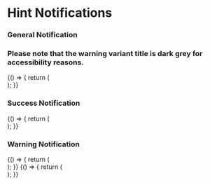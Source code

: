 
<Meta title="Components/Notifications/Hint" component={Notification} />

# Hint Notifications

### General Notification
### Please note that the warning variant title is dark grey for accessibility reasons.

<Preview>
  <Story name="hint general notification">
    {() => {
      return (
        <div style={{ padding: '2%', background: '#F6F6F6' }}>
        <FluidContainer>
            <Row>
              <Column xsOffset={1} cols={10}>
                <Notification
                  type='hint'
                  closeButton
                  background
                  variant="general"
                  title="Notification title goes here"
                  content="The insurance provider will capture the full description and replacement value of the item(s) you wish to specify later"
                >
                </Notification>
              </Column>
            </Row>
            <Row>
              <Column xsOffset={1} cols={10}>
                <Notification
                  type='hint'
                  variant="general"
                  defaultWhiteBackground={false}
                  title="Notification title goes here"
                  content="The insurance provider will capture the full description and replacement value of the item(s) you wish to specify later"
                >
                </Notification>
              </Column>
            </Row>
            <Row>
              <Column xsOffset={1} cols={10}>
                <div style={{width: '50%'}}>
                  <Notification
                    type='hint'
                    variant="general"
                    title="Notification title goes here"
                    content="Provider will capture the full description"
                  />
                </div>
              </Column>
            </Row>
          </FluidContainer>
        </div>
      );
    }}
  </Story>
</Preview>

### Success Notification

<Preview>
  <Story name="hint success notification">
    {() => {
      return (
        <div style={{ padding: '2%' }}>
          <FluidContainer>
            <Row>
              <Column xsOffset={1} cols={10}>
                <Notification
                  type='hint'
                  background
                  variant="success"
                  title="Notification title goes here"
                  content="The insurance provider will capture the full description and replacement value of the item(s) you wish to specify later"
                />
              </Column>
            </Row>
            <Row>
              <Column xsOffset={1} cols={10}>
                <Notification
                  type='hint'
                  variant="success"
                  title="Notification title goes here"
                  content="The insurance provider will capture the full description and replacement value of the item(s) you wish to specify later"
                />
              </Column>
            </Row>
            <Row>
              <Column xsOffset={1} cols={10}>
                <div style={{width: '50%'}}>
                  <Notification
                    type='hint'
                    variant="success"
                    title="Notification title goes here"
                    content="Provider will capture the full description"
                  />
                </div>
              </Column>
            </Row>
          </FluidContainer>
        </div>
      );
    }}
  </Story>
</Preview>

### Warning Notification

<Preview>
  <Story name="hint warning notification">
    {() => {
      return (
        <div style={{ padding: '2%' }}>
          <FluidContainer>
            <Row>
              <Column xsOffset={1} cols={10}>
                  <Notification
                    type='hint'
                    background
                    variant="warning"
                    title="Notification title goes here"
                    content="The insurance provider will capture the full description and replacement value of the item(s) you wish to specify later"
                  />
              </Column>
            </Row>
            <Row>
              <Column xsOffset={1} cols={10}>
                <Notification
                  type='hint'
                  variant="warning"
                  title="Notification title goes here"
                  content="The insurance provider will capture the full description and replacement value of the item(s) you wish to specify later"
                />
              </Column>
            </Row>
            <Row>
              <Column xsOffset={1} cols={10}>
                <div style={{width: '50%'}}>
                  <Notification
                    type='hint'
                    variant="warning"
                    title="Notification title goes here"
                    content="Provider will capture the full description"
                  />
                </div>
              </Column>
            </Row>
          </FluidContainer>
        </div>
      );
    }}
  </Story>
</Preview>

<Preview>
  <Story name="hint error notification">
    {() => {
      return (
        <div style={{ padding: '2%' }}>
          <FluidContainer>
            <Row>
              <Column xsOffset={1} cols={10}>
                <Notification
                  type='hint'
                  background
                  variant="error"
                  title="Notification title goes here"
                  content="The insurance provider will capture the full description and replacement value of the item(s) you wish to specify later"
                />
              </Column>
            </Row>
            <Row>
              <Column xsOffset={1} cols={10}>
                <Notification
                  type='hint'
                  variant="error"
                  title="Notification title goes here"
                  content="The insurance provider will capture the full description and replacement value of the item(s) you wish to specify later"
                />
              </Column>
            </Row>
            <Row>
              <Column xsOffset={1} cols={10}>
                <div style={{width: '50%'}}>
                  <Notification
                    type='hint'
                    variant="error"
                    title="Notification title goes here"
                    content="Provider will capture the full description"
                  />
                </div>
              </Column>
            </Row>
          </FluidContainer>
        </div>
      );
    }}
  </Story>
</Preview>


<Props of={Notification} />


